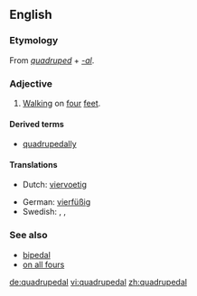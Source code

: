 ==English==
===Etymology===
From ''[[quadruped]]'' + ''[[-al]]''.
===Adjective===
{{en-adj|-}}
# [[walk|Walking]] on [[four]] [[feet]].

====Derived terms====
* [[quadrupedally]]

====Translations====
{{trans-top|walking on four feet}}
*Dutch: [[viervoetig]]
{{trans-mid}}
*German: [[vierfüßig]]
* Swedish: {{t|sv|fyrbent}},  {{t|sv|fyrfota}},  {{t|sv|fyrfotad}}
{{trans-bottom}}

===See also===
*[[bipedal]]
*[[on all fours]]

[[de:quadrupedal]]
[[vi:quadrupedal]]
[[zh:quadrupedal]]